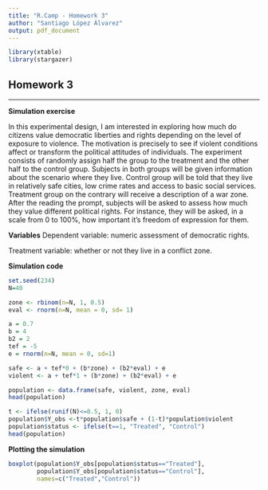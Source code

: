 ```yaml
---
title: "R.Camp - Homework 3"
author: "Santiago López Álvarez"
output: pdf_document
---
```

```r
library(xtable)
library(stargazer)
```

**Homework 3 **
-------------
-------------

**Simulation exercise**

In this experimental design, I am interested in exploring how much do citizens value democratic liberties and rights depending on the level of exposure to violence. The motivation is precisely to see if violent conditions affect or transform the political attitudes of individuals. The experiment consists of randomly assign half the group to the treatment and the other half to the control group. Subjects in both groups will be given information about the scenario where they live. Control group will be told that they live in relatively safe cities, low crime rates and access to basic social services. Treatment group on the contrary will receive a description of a war zone. After the reading the prompt, subjects will be asked to assess how much they value different political rights. For instance, they will be asked, in a scale from 0 to 100%, how important it's freedom of expression for them. 

**Variables**
Dependent variable: numeric assessment of democratic rights.

Treatment variable: whether or not they live in a conflict zone.

**Simulation code**

```r
set.seed(234)
N=40 

zone <- rbinom(n=N, 1, 0.5)
eval <- rnorm(n=N, mean = 0, sd= 1)

a = 0.7
b = 4
b2 = 2
tef = -5
e = rnorm(n=N, mean = 0, sd=1)

safe <- a + tef*0 + (b*zone) + (b2*eval) + e
violent <- a + tef*1 + (b*zone) + (b2*eval) + e

population <- data.frame(safe, violent, zone, eval)
head(population)

t <- ifelse(runif(N)<=0.5, 1, 0)
population$Y_obs <-t*population$safe + (1-t)*population$violent
population$status <- ifelse(t==1, "Treated", "Control")
head(population)
```

**Plotting the simulation**

```r
boxplot(population$Y_obs[population$status=="Treated"],
        population$Y_obs[population$status=="Control"],
        names=c("Treated","Control"))
```




















